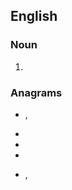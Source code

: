 {{also|hörs}}

==English==

===Noun===
{{head|en|noun plural form}}

# {{plural of|hoer|lang=en}}

===Anagrams===
* {{l|en|horse}}, {{l|en|HORSE}}
* {{l|en|hoser}}
* {{l|en|shero}}
* {{l|en|shoer}}
* {{l|en|shore}}, {{l|en|Shore}}
